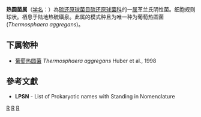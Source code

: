 {{Automatic taxobox
| taxon = Thermosphaera
| authority = Huber et al., 1998
| type species = 葡萄热圆菌<br>''Thermosphaera aggregans''
| type species authority = Huber et al., 1998
}}
'''热圆菌属'''（[[学名|学名]]：{{lang|la|''Thermosphaera''}}）為[[硫还原球菌目|硫还原球菌目]][[硫还原球菌科|硫还原球菌科]]的一[[属|属]]革兰氏阴性菌。细胞规则球状。栖息于陆地热硫磺泉。此属的模式种且为唯一种为葡萄热圆菌(''Thermosphaera aggregans'')。

==下属物种==
* [[葡萄热圆菌|葡萄热圆菌]] ''Thermosphaera aggregans'' Huber et al., 1998

==參考文獻==
{{reflist}}
* '''LPSN''' - List of Prokaryotic names with Standing in Nomenclature

{{taxonbar}}

[[Category:革兰氏阴性菌|R]]
[[Category:_硫还原球菌科|R]]
[[Category:1998年描述的分类群|R]]